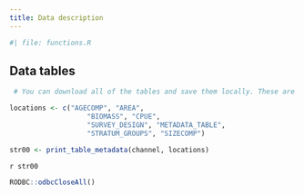 ```yaml
---
title: Data description
---
```


```r
#| file: functions.R
```

## Data tables

```r
 # You can download all of the tables and save them locally. These are all of the new tables for you to look through:

locations <- c("AGECOMP", "AREA",
                   "BIOMASS", "CPUE",
                   "SURVEY_DESIGN", "METADATA_TABLE",
                   "STRATUM_GROUPS", "SIZECOMP")

str00 <- print_table_metadata(channel, locations)
```

`r str00`

```r
RODBC::odbcCloseAll()
```


